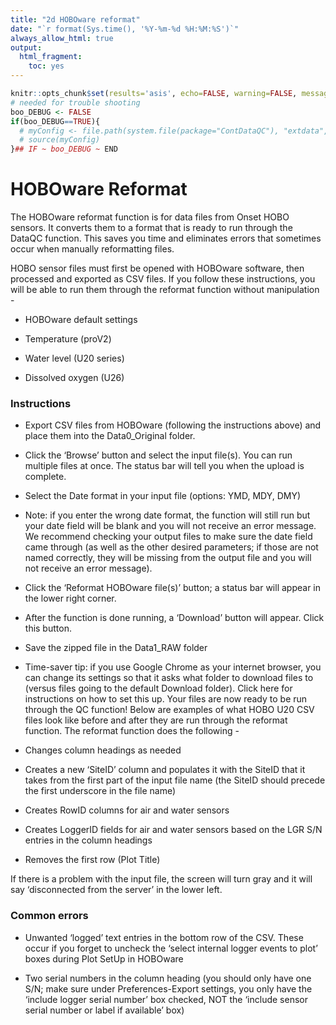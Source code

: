 ```yaml
---
title: "2d HOBOware reformat"
date: "`r format(Sys.time(), '%Y-%m-%d %H:%M:%S')`"
always_allow_html: true
output:
  html_fragment:
    toc: yes
---
```


```r
knitr::opts_chunk$set(results='asis', echo=FALSE, warning=FALSE, message = FALSE)
# needed for trouble shooting
boo_DEBUG <- FALSE
if(boo_DEBUG==TRUE){
  # myConfig <- file.path(system.file(package="ContDataQC"), "extdata", "config.ORIG.R")
  # source(myConfig)
}## IF ~ boo_DEBUG ~ END
```

# HOBOware Reformat

The HOBOware reformat function is for data files from Onset HOBO sensors. It converts them to a format that is ready to run through the DataQC function. This saves you time and eliminates errors that sometimes occur when manually reformatting files.

HOBO sensor files must first be opened with HOBOware software, then processed and exported as CSV files. If you follow these instructions, you will be able to run them through the reformat function without manipulation -

*	HOBOware default settings

*	Temperature (proV2)

*	Water level (U20 series)

*	Dissolved oxygen (U26)

### Instructions

*	Export CSV files from HOBOware (following the instructions above) and place them into the Data0_Original folder.

*	Click the ‘Browse’ button and select the input file(s). You can run multiple files at once. The status bar will tell you when the upload is complete.

*	Select the Date format in your input file (options: YMD, MDY, DMY)

  +	Note: if you enter the wrong date format, the function will still run but 
  your date field will be blank and you will not receive an error message. We 
  recommend checking your output files to make sure the date field came through 
  (as well as the other desired parameters; if those are not named correctly, 
  they will be missing from the output file and you will not receive an error 
  message).

*	Click the ‘Reformat HOBOware file(s)’ button; a status bar will appear in the lower right corner.

*	After the function is done running, a ‘Download’ button will appear. Click this button.

*	Save the zipped file in the Data1_RAW folder

*	Time-saver tip: if you use Google Chrome as your internet browser, you can change its settings so that it asks what folder to download files to (versus files going to the default Download folder). Click here for instructions on how to set this up. Your files are now ready to be run through the QC function!
Below are examples of what HOBO U20 CSV files look like before and after they are run through the reformat function. The reformat function does the following -

*	Changes column headings as needed

*	Creates a new ‘SiteID’ column and populates it with the SiteID that it takes from the first part of the input file name (the SiteID should precede the first underscore in the file name)

*	Creates RowID columns for air and water sensors

*	Creates LoggerID fields for air and water sensors based on the LGR S/N entries in the column headings

*	Removes the first row (Plot Title)

If there is a problem with the input file, the screen will turn gray and it will say ‘disconnected from the server’ in the lower left.

### Common errors

*	Unwanted ‘logged’ text entries in the bottom row of the CSV. These occur if you forget to uncheck the ‘select internal logger events to plot’ boxes during Plot SetUp in HOBOware

*	Two serial numbers in the column heading (you should only have one S/N; make sure under Preferences-Export settings, you only have the ‘include logger serial number’ box checked, NOT the ‘include sensor serial number or label if available’ box)



